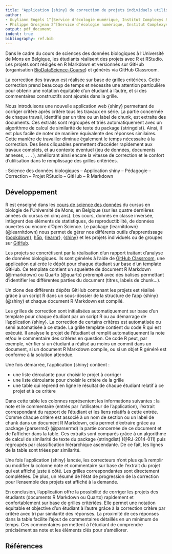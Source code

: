 ```yaml
---
title: "Application {shiny} de correction de projets individuels utilisant R, RStudio, GitHub"
author:
- Guyliann Engels 1^[Service d'écologie numérique, Institut Complexys & Infortech, Université de Mons, Belgique, guyliann.engels@umons.ac.be]
- Philippe Grosjean 2^[Service d'écologie numérique, Institut Complexys & Infortech, Université de Mons, Belgique, philippe.grosjean@umons.ac.be]
output: pdf_document
indent: true
bibliography: ref.bib
---
```


```{=tex}
\begin{center}
\textbf{Résumé (max 300 mots)}
\end{center}
```
Dans le cadre du cours de sciences des données biologiques à l'Université de Mons en Belgique, les étudiants réalisent des projets avec R et RStudio. Les projets sont rédigés en R Markdown et versionnés sur GitHub (organisation [BioDataScience-Course](https://github.com/BioDataScience-Course)) et générés via GitHub Classroom.

La correction des travaux est réalisée sur base de grilles critériées. Cette correction prend beaucoup de temps et nécessite une attention particulière pour obtenir une notation équitable d'un étudiant à l'autre, et si des commentaires constructifs sont ajoutés dans la grille.

Nous introduisons une nouvelle application web {shiny} permettant de corriger critère après critère tous les travaux en série. La partie concernée de chaque travail, identifié par un titre ou un label de chunk, est extraite des documents. Ces extraits sont regroupés et triés automatiquement avec un algorithme de calcul de similarité de texte du package {stringdist}. Ainsi, il est plus facile de noter de manière équivalente des réponses similaires. Cette manière de travailler diminue également le temps nécessaire à la correction. Des liens cliquables permettent d'accéder rapidement aux travaux complets, et au contexte éventuel (jeu de données, documents annexes, . . . ), améliorant ainsi encore la vitesse de correction et le confort d'utilisation dans le remplissage des grilles critériées.

\noindent \textbf{Mots-clefs} : Science des données biologiques -- Application shiny -- Pédagogie -- Correction -- Projet RStudio -- GitHub -- R Markdown

## Développement

R est enseigné dans les [cours de science des données](https://wp.sciviews.org) du cursus en biologie de l'Université de Mons, en Belgique (sur les quatre dernières années du cursus en cinq ans). Les cours, donnés en classe inversée, intègrent des éléments de statistiques, de reproductibilité, de données ouvertes ou encore d'Open Science. Le package {learnitdown} (@learnitdown) nous permet de gérer nos différents outils d'apprentissage {[bookdown](https://cran.r-project.org/web/packages/bookdown/index.html)}, [h5p](https://h5p.org/), {[learnr](https://cran.r-project.org/web/packages/learnr/index.html)}, {[shiny](https://cran.r-project.org/web/packages/shiny/index.html)} et les projets individuels ou de groupes sur [GitHub](https://github.com/).

Les projets se concrétisent par la réalisation d'un rapport traitant d'analyse de données biologiques. Ils sont générés à l'aide de [GitHub Classroom](https://classroom.github.com/), une application qui crée le dépôt pour chaque étudiant sur base d'un template GitHub. Ce template contient un squelette de document R Markdown (@rmarkdown) ou Quarto (@quarto) prérempli avec des balises permettant d'identifier les différentes parties du document (titres, labels de chunk...).

Un clone des différents dépôts GitHub contenant les projets est réalisé grâce à un script R dans un sous-dossier de la structure de l'app {shiny} (@shiny) et chaque document R Markdown est compilé.

Les grilles de correction sont initialisées automatiquement sur base d'un template pour chaque étudiant par un script R ou au démarrage de l'application {shiny}. La correction de certains critères est automatisée ou semi automatisée à ce stade. La grille template contient du code R qui est exécuté. Il analyse le projet de l'étudiant et remplit automatiquement la note et/ou le commentaire des critères en question. Ce code R peut, par exemple, vérifier si un étudiant a réalisé au moins un commit dans un document, si un document R Markdown compile, ou si un objet R généré est conforme à la solution attendue.

Une fois démarrée, l'application {shiny} contient :

-   une liste déroulante pour choisir le projet à corriger
-   une liste déroulante pour choisir le critère de la grille
-   une table qui reprend en ligne le résultat de chaque étudiant relatif à ce projet et à ce critère

Dans cette table les colonnes représentent les informations suivantes : la note et le commentaire (entrés par l'utilisateur de l'application), l'extrait correspondant du rapport de l'étudiant et les liens relatifs à cette entrée. Comme chaque critère est associé à un nom de section ou un label de chunk dans un document R Markdown, cela permet d'extraire grâce au package {parsermd} (@parsermd) la partie concernée de ce document et de l'afficher dans la table. Ces extraits sont comparés grâce à un algorithme de calcul de similarité de texte du package {stringdist} (@RJ-2014-011) puis regroupés par classification hiérarchique ascendante. De ce fait, les lignes de la table sont triées par similarité.

Une fois l'application {shiny} lancée, les correcteurs n'ont plus qu'à remplir ou modifier la colonne note et commentaire sur base de l'extrait du projet qui est affiché juste à côté. Les grilles correspondantes sont directement complétées. De plus, un résumé de l'état de progression de la correction pour l'ensemble des projets est affiché à la demande.

En conclusion, l'application offre la possibilité de corriger les projets des étudiants (documents R Markdown ou Quarto) rapidement et confortablement sur base de grilles critériées. Elle permet une notation équitable et objective d'un étudiant à l'autre grâce à la correction critère par critère avec tri par similarité des réponses. La proximité de ces réponses dans la table facilite l'ajout de commentaires détaillés en un minimum de temps. Ces commentaires permettent à l'étudiant de comprendre précisément sa note et les éléments clés pour s'améliorer.

## Références
